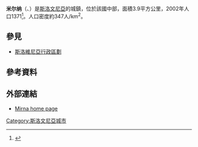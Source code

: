 {{expand|time=2017-02-05}}
{{Infobox settlement
|official_name          = 米尔纳
|other_name             =
|native_name            = 
|nickname               =
|settlement_type        = 
|motto                  =
|image_skyline          = Mirna - panorama od cerkve sv. Helene.jpg
|imagesize              = 250px
|image_caption          = 
|image                  = 
|image_flag             =
|flag_size              =
|image_seal             =
|seal_size              =
|image_shield           =
|shield_size            =
|image_blank_emblem     =
|blank_emblem_type      =
|blank_emblem_size      =
|image_map              =
|mapsize                =
|map_caption            =
|image_map1             =
|mapsize1               =
|map_caption1           =
|image_dot_map          =
|dot_mapsize            =
|dot_map_caption        =
|dot_x =  |dot_y =
|pushpin_map            = Slovenia<!-- the name of a location map as per http://en.wikipedia.org/wiki/Template:Location_map -->
|pushpin_label_position =bottom
|pushpin_map_caption    =
|subdivision_type       = 國家
|subdivision_name       = {{flag|Slovenia}}
|subdivision_type1      = 傳統地區
|subdivision_name1      = [[下卡尼奧拉|下卡尼奧拉]]
|subdivision_type2      = [[斯洛文尼亞統計區列表|統計區]]
|subdivision_name2      = [[東南斯洛文尼亞統計區|東南斯洛文尼亞]]
|subdivision_type3      = [[斯洛文尼亞行政區劃|城鎮]]
|subdivision_name3      = [[米尔纳|米尔纳]] （自治市鎮）
|subdivision_type4      =
|subdivision_name4      =
|leader_name            =
|leader_title1          =
|leader_name1           =
|leader_title2          =
|leader_name2           =
|leader_title3          =
|leader_name3           =
|leader_title4          =
|leader_name4           =
|established_title      =
|established_date       =
|established_title2     =
|established_date2      =
|established_title3     =
|established_date3      =
|area_magnitude         =
|area_footnotes           =
|area_total_km2           = 3.9
|area_land_km2            =
|area_water_km2           =
|area_total_sq_mi         =
|area_land_sq_mi          =
|area_water_sq_mi         =
|area_water_percent       =
|area_urban_km2           =
|area_urban_sq_mi         =
|area_metro_km2           =
|area_metro_sq_mi         =
|area_blank1_title        =
|area_blank1_km2          =
|area_blank1_sq_mi        =
|population_as_of               = 2012年1月1日
|population_footnotes           =
|population_note                =
|population_total               = 1371
|population_density_km2         = 347
|population_density_sq_mi       =
|population_metro               =
|population_density_metro_km2   =
|population_density_metro_sq_mi =
|population_urban               =
|population_density_urban_km2   =
|population_density_urban_sq_mi =
|population_blank1_title        = Ethnicities
|population_blank1              =
|population_blank2_title        = Religions
|population_blank2              =
|population_density_blank1_km2 =
|population_density_blank1_sq_mi =
|timezone               =
|utc_offset             =
|timezone_DST           =
|utc_offset_DST         =
|coordinates            = {{coord|45|56|51.19|N|15|3|59.04|E|region:SI|display=inline,title}}
|elevation_footnotes    =
|elevation_m            = 263
|elevation_ft           =
|postal_code_type       =
|postal_code            = 8233
|area_code              = +386 07
|blank_name             =
|blank_info             =
|blank1_name            =
|blank1_info            =
|website                = {{URL|www.mirna.si}}
|footnotes              = <ref name="Geopedia-V1-Mirna">{{cite map |url=http://v1.geopedia.si/Geopedia.html#T105_L410_F10143098_s14_b4_vF |title=Mirna |language=sl |work=Geopedia.si |publisher=Geodetic Institute of Slovenia |accessdate=9 February 2011 |deadurl=yes |archiveurl=https://web.archive.org/web/20121028182522/http://v1.geopedia.si/Geopedia.html#T105_L410_F10143098_s14_b4_vF |archivedate=2012年10月28日 }}</ref><ref>{{cite web |url=http://www.stat.si/eng/KrajevnaImena/default.asp?txtIme=MIRNA&selNacin=celo&selTip=naselja&ID=4743 |title=Mirna |publisher=Statistical Office of the Republic of Slovenia |accessdate=9 February 2011}}</ref>
}}
'''米尔纳'''（{{lang-sl|Mirna}}、{{lang-de|Neydeck或Neudegg}}）是[[斯洛文尼亞|斯洛文尼亞]]的城鎮，位於該國中部，面積3.9平方公里，2002年人口1371<ref>{{Cite web |url=http://www.stat.si/popis2002/en/ |title=Statistical Office of the Republic of Slovenia, census of 2002 |accessdate=2017-02-05 |archive-date=2016-12-18 |archive-url=https://web.archive.org/web/20161218144633/http://www.stat.si/popis2002/en/ |dead-url=yes }}</ref>。人口密度約347人/km<sup>2</sup>。

==參見==
*[[斯洛維尼亞行政區劃|斯洛維尼亞行政區劃]]

==參考資料==
{{Reflist}}

==外部連結==
{{commons category|Mirna (town)}}
*[http://www.mirna.si Mirna home page] {{Wayback|url=http://www.mirna.si/ |date=20210225013219 }}


{{Slovenia-geo-stub}}
[[Category:斯洛文尼亞城市|Category:斯洛文尼亞城市]]